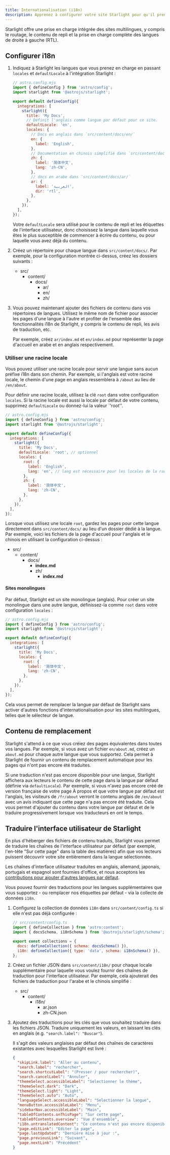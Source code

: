 ```yaml
---
title: Internationalisation (i18n)
description: Apprenez à configurer votre site Starlight pour qu'il prenne en charge plusieurs langues.
---
```



Starlight offre une prise en charge intégrée des sites multilingues, y compris le routage, le contenu de repli et la prise en charge complète des langues de droite à gauche (RTL).

## Configurer i18n

1. Indiquez à Starlight les langues que vous prenez en charge en passant `locales` et `defaultLocale` à l'intégration Starlight :

   ```js
   // astro.config.mjs
   import { defineConfig } from 'astro/config';
   import starlight from '@astrojs/starlight';

   export default defineConfig({
     integrations: [
       starlight({
         title: 'My Docs',
         // Définit l'anglais comme langue par défaut pour ce site.
         defaultLocale: 'en',
         locales: {
           // Docs en anglais dans `src/content/docs/en/`
           en: {
             label: 'English',
           },
           // Documentation en chinois simplifié dans `src/content/docs/zh/`
           zh: {
             label: '简体中文',
             lang: 'zh-CN',
           },
           // docs en arabe dans `src/content/docs/ar/`
           ar: {
             label: 'العربية',
             dir: 'rtl',
           },
         },
       }),
     ],
   });
   ```

   Votre `defaultLocale` sera utilisé pour le contenu de repli et les étiquettes de l'interface utilisateur, donc choisissez la langue dans laquelle vous êtes le plus susceptible de commencer à écrire du contenu, ou pour laquelle vous avez déjà du contenu.

2. Créez un répertoire pour chaque langue dans `src/content/docs/`.
   Par exemple, pour la configuration montrée ci-dessus, créez les dossiers suivants :

   <FileTree>

   - src/
     - content/
       - docs/
         - ar/
         - en/
         - zh/

   </FileTree>

3. Vous pouvez maintenant ajouter des fichiers de contenu dans vos répertoires de langues. Utilisez le même nom de fichier pour associer les pages d'une langue à l'autre et profiter de l'ensemble des fonctionnalités i18n de Starlight, y compris le contenu de repli, les avis de traduction, etc.

   Par exemple, créez `ar/index.md` et `en/index.md` pour représenter la page d'accueil en arabe et en anglais respectivement.

### Utiliser une racine locale

Vous pouvez utiliser une racine locale pour servir une langue sans aucun préfixe i18n dans son chemin. Par exemple, si l'anglais est votre racine locale, le chemin d'une page en anglais ressemblera à `/about` au lieu de `/en/about`.

Pour définir une racine locale, utilisez la clé `root` dans votre configuration `locales`. Si la racine locale est aussi la locale par défaut de votre contenu, supprimez `defaultLocale` ou donnez-lui la valeur `'root''.

```js
// astro.config.mjs
import { defineConfig } from 'astro/config';
import starlight from '@astrojs/starlight';

export default defineConfig({
  integrations: [
    starlight({
      title: 'My Docs',
      defaultLocale: 'root', // optionnel
      locales: {
        root: {
          label: 'English',
          lang: 'en', // lang est nécessaire pour les locales de la racine
        },
        zh: {
          label: '简体中文',
          lang: 'zh-CN',
        },
      },
    }),
  ],
});
```

Lorsque vous utilisez une locale `root`, gardez les pages pour cette langue directement dans `src/content/docs/` au lieu d'un dossier dédié à la langue. Par exemple, voici les fichiers de la page d'accueil pour l'anglais et le chinois en utilisant la configuration ci-dessus :

<FileTree>

- src/
  - content/
    - docs/
      - **index.md**
      - zh/
        - **index.md**

</FileTree>

#### Sites monolingues

Par défaut, Starlight est un site monolingue (anglais). Pour créer un site monolingue dans une autre langue, définissez-la comme `root` dans votre configuration `locales` :

```js
// astro.config.mjs
import { defineConfig } from 'astro/config';
import starlight from '@astrojs/starlight';

export default defineConfig({
  integrations: [
    starlight({
      title: 'My Docs',
      locales: {
        root: {
          label: '简体中文',
          lang: 'zh-CN',
        },
      },
    }),
  ],
});
```

Cela vous permet de remplacer la langue par défaut de Starlight sans activer d'autres fonctions d'internationalisation pour les sites multilingues, telles que le sélecteur de langue.

## Contenu de remplacement

Starlight s'attend à ce que vous créiez des pages équivalentes dans toutes vos langues. Par exemple, si vous avez un fichier `en/about.md`, créez un `about.md` pour chaque autre langue que vous supportez. Cela permet à Starlight de fournir un contenu de remplacement automatique pour les pages qui n'ont pas encore été traduites.

Si une traduction n'est pas encore disponible pour une langue, Starlight affichera aux lecteurs le contenu de cette page dans la langue par défaut (définie via `defaultLocale`). Par exemple, si vous n'avez pas encore créé de version française de votre page À propos et que votre langue par défaut est l'anglais, les visiteurs de `/fr/about` verront le contenu anglais de `/en/about` avec un avis indiquant que cette page n'a pas encore été traduite. Cela vous permet d'ajouter du contenu dans votre langue par défaut et de le traduire progressivement lorsque vos traducteurs en ont le temps.

## Traduire l'interface utilisateur de Starlight

En plus d'héberger des fichiers de contenu traduits, Starlight vous permet de traduire les chaînes de l'interface utilisateur par défaut (par exemple, l'en-tête "Sur cette page" dans la table des matières) afin que vos lecteurs puissent découvrir votre site entièrement dans la langue sélectionnée.

Les chaînes d'interface utilisateur traduites en anglais, allemand, japonais, portugais et espagnol sont fournies d'office, et nous acceptons les [contributions pour ajouter d'autres langues par défaut](https://github.com/withastro/starlight/blob/main/CONTRIBUTING.md).

Vous pouvez fournir des traductions pour les langues supplémentaires que vous supportez - ou remplacer nos étiquettes par défaut - via la collecte de données `i18n`.

1. Configurez la collection de données `i18n` dans `src/content/config.ts` si elle n'est pas déjà configurée :

   ```js
   // src/content/config.ts
   import { defineCollection } from 'astro:content';
   import { docsSchema, i18nSchema } from '@astrojs/starlight/schema';

   export const collections = {
     docs: defineCollection({ schema: docsSchema() }),
     i18n: defineCollection({ type: 'data', schema: i18nSchema() }),
   };
   ```

2. Créez un fichier JSON dans `src/content/i18n/` pour chaque locale supplémentaire pour laquelle vous voulez fournir des chaînes de traduction pour l'interface utilisateur.
   Par exemple, cela ajouterait des fichiers de traduction pour l'arabe et le chinois simplifié :

   <FileTree>

   - src/
     - content/
       - i18n/
         - ar.json
         - zh-CN.json

   </FileTree>

3. Ajoutez des traductions pour les clés que vous souhaitez traduire dans les fichiers JSON. Traduire uniquement les valeurs, en laissant les clés en anglais (e.g. `"search.label": "Buscar"`).

    Il s'agit des valeurs anglaises par défaut des chaînes de caractères existantes avec lesquelles Starlight est livré :

   ```json
   {
     "skipLink.label": "Aller au contenu",
     "search.label": "rechercher",
     "search.shortcutLabel": "(Presser / pour rechercher)",
     "search.cancelLabel": "Annuler",
     "themeSelect.accessibleLabel": "Selectionner le thème",
     "themeSelect.dark": "Dark",
     "themeSelect.light": "Light",
     "themeSelect.auto": "Auto",
     "languageSelect.accessibleLabel": "Selectionner la langue",
     "menuButton.accessibleLabel": "Menu",
     "sidebarNav.accessibleLabel": "Main",
     "tableOfContents.onThisPage": "Sur cette page",
     "tableOfContents.overview": "Vue d'ensemble",
     "i18n.untranslatedContent": "Ce contenu n'est pas encore disponible dans votre langue.",
     "page.editLink": "Editer la page",
     "page.lastUpdated": "Dernière mise à jour :",
     "page.previousLink": "Suivant",
     "page.nextLink": "Précédent"
   }
   ```
